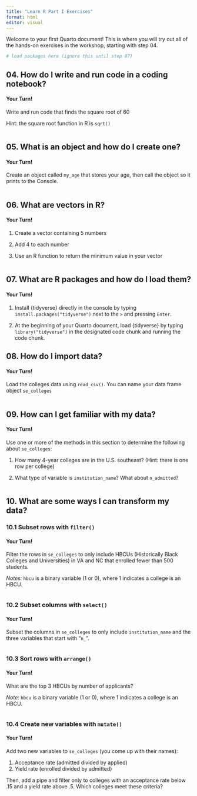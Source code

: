 ---
title: "Learn R Part I Exercises"
format: html
editor: visual
---

Welcome to your first Quarto document! This is where you will try out all of the hands-on exercises in the workshop, starting with step 04.

```{r}
# load packages here (ignore this until step 07)

```

## 04. How do I write and run code in a coding notebook?

#### **Your Turn!**

Write and run code that finds the square root of 60

Hint: the square root function in R is `sqrt()`

```{r}

```

## 05. What is an object and how do I create one?

#### **Your Turn!**

Create an object called `my_age` that stores your age, then call the object so it prints to the Console.

```{r}

```

## 06. What are vectors in R?

#### **Your Turn!**

1.  Create a vector containing 5 numbers

2.  Add 4 to each number

3.  Use an R function to return the minimum value in your vector

```{r}

```

## 07. **What are R packages and how do I load them?**

#### **Your Turn!**

1.  Install {tidyverse} directly in the console by typing `install.packages("tidyverse")` next to the `>` and pressing `Enter`.

2.  At the beginning of your Quarto document, load {tidyverse} by typing `library("tidyverse")` in the designated code chunk and running the code chunk.

## 08. **How do I import data?**

#### **Your Turn!**

Load the colleges data using `read_csv()`. You can name your data frame object `se_colleges`

```{r}

```

## 09. **How can I get familiar with my data?**

#### **Your Turn!**

Use one or more of the methods in this section to determine the following about `se_colleges`:

1.  How many 4-year colleges are in the U.S. southeast? (Hint: there is one row per college)

2.  What type of variable is `institution_name`? What about `n_admitted`?

```{r}

```

## 10. **What are some ways I can transform my data?**

### 10.1 Subset rows with `filter()`

#### **Your Turn!**

Filter the rows in `se_colleges` to only include HBCUs (Historically Black Colleges and Universities) in VA and NC that enrolled fewer than 500 students.

*Notes:* `hbcu` is a binary variable (1 or 0), where 1 indicates a college is an HBCU.

```{r}

```

### 10.2 Subset columns with `select()`

#### **Your Turn!**

Subset the columns in `se_colleges` to only include `institution_name` and the three variables that start with "`n_`".

```{r}

```

### 10.3 Sort rows with `arrange()`

#### **Your Turn!**

What are the top 3 HBCUs by number of applicants?

*Note:* `hbcu` is a binary variable (1 or 0), where 1 indicates a college is an HBCU.

```{r}

```

### 10.4 Create new variables with `mutate()`

#### **Your Turn!**

Add two new variables to `se_colleges` (you come up with their names):

1.  Acceptance rate (admitted divided by applied)
2.  Yield rate (enrolled divided by admitted)

Then, add a pipe and filter only to colleges with an acceptance rate below .15 and a yield rate above .5. Which colleges meet these criteria?

```{r}

```
